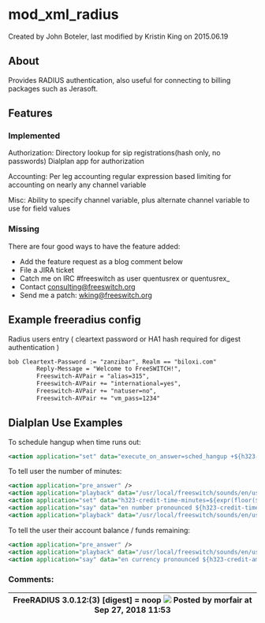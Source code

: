 
# mod_xml_radius 

 Created by  John Boteler, last modified by  Kristin King on 2015.06.19

## About

Provides RADIUS authentication, also useful for connecting to billing packages such as Jerasoft.  

## Features

### Implemented

Authorization: Directory lookup for sip registrations(hash only, no passwords) Dialplan app for authorization

Accounting: Per leg accounting regular expression based limiting for accounting on nearly any channel variable

Misc: Ability to specify channel variable, plus alternate channel variable to use for field values

### Missing  

There are four good ways to have the feature added:

* Add the feature request as a blog comment below
* File a JIRA ticket
* Catch me on IRC #freeswitch as user quentusrex or quentusrex\_
* Contact [consulting@freeswitch.org](mailto:consulting@freeswitch.org)
* Send me a patch: [wking@freeswitch.org](mailto:wking@freeswitch.org)

## Example freeradius config

Radius users entry ( cleartext password or HA1 hash required for digest authentication )

```xml
bob Cleartext-Password := "zanzibar", Realm == "biloxi.com"
        Reply-Message = "Welcome to FreeSWITCH!",
        Freeswitch-AVPair = "alias=315",
        Freeswitch-AVPair += "international=yes",
        Freeswitch-AVPair += "natuser=no",
        Freeswitch-AVPair += "vm_pass=1234"
```

## Dialplan Use Examples

To schedule hangup when time runs out:

```xml
<action application="set" data="execute_on_answer=sched_hangup +${h323-credit-time} allotted_timeout" />
```

  
To tell user the number of minutes:

```xml
<action application="pre_answer" />
<action application="playback" data="/usr/local/freeswitch/sounds/en/us/callie/voicemail/8000/vm-you_have.wav"/>
<action application="set" data="h323-credit-time-minutes=${expr(floor(${h323-credit-time}/60))}"/>
<action application="say" data="en number pronounced ${h323-credit-time-minutes}"/>
<action application="playback" data="/usr/local/freeswitch/sounds/en/us/callie/time/8000/minutes.wav"/>
```

To tell the user their account balance / funds remaining:

```xml
<action application="pre_answer" />
<action application="playback" data="/usr/local/freeswitch/sounds/en/us/callie/ivr/8000/ivr-account_balance_is.wav"/>
<action application="say" data="en currency pronounced ${h323-credit-amount}"/>
```

### Comments:

| FreeRADIUS 3.0.12:(3) \[digest\] = noop ![](/images/icons/contenttypes/comment_16.png) Posted by morfair at Sep 27, 2018 11:53 |
| ----------------------------------------------------------------------------------------------------------------------------- |


